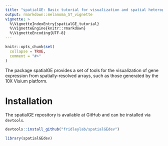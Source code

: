```yaml
---
title: "spatialGE: Basic tutorial for visualization and spatial heterogeneity analysis"
output: rmarkdown::melanoma_ST_vignette
vignette: >
  %\VignetteIndexEntry{spatialGE_tutorial}
  %\VignetteEngine{knitr::rmarkdown}
  %\VignetteEncoding{UTF-8}
---
```


```r
knitr::opts_chunk$set(
  collapse = TRUE,
  comment = "#>"
)
```

The package spatialGE provides a set of tools for the visualization of gene expression from 
spatially-resolved arrays, such as those generated by the 10X Visium platform. 

# Installation

The spatialGE repository is available at GitHub and can be installed via `devtools`.
```r
devtools::install_github("fridleylab/spatialGEdev")
```


```r
library(spatialGEdev)
```
